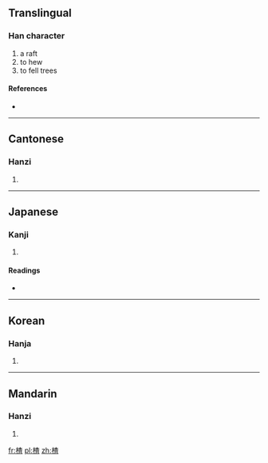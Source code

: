{{also|查}}
==Translingual==

===Han character===
{{Han char|rn=75|rad=木|as=09|sn=13|four=4491<sub>6</sub>|canj=木木日一 (DDAM)}}

# a raft
# to hew
# to fell trees

====References====
* {{Han ref|kx=0538.120|dkj=15094|dj=0925.250|hdz=21244.050|uh=6942|ud=26946|bh=DDD3|bd=56787}}

----

==Cantonese==

===Hanzi===
{{yue-hanzi|jyut=|y=ja1}}

# {{defn|Cantonese|sort=木09}}

----

==Japanese==

===Kanji===
{{ja-kanji|grade=|rs=木09}}

# {{defn|Japanese|sort=木09}}

====Readings====
* {{ja-readings|on=[[さ]] (sa), [[じゃ]] (ja)|kun=[[いかだ]] (ikada)}}

----

==Korean==

===Hanja===
{{ko-hanja|hangeul=사|eumhun=|rv=sa|mr=sa|y=sa}}

# {{defn|Korean|sort=木09}}

----

==Mandarin==

===Hanzi===
{{cmn-hanzi|pin=[[zhā]] ([[zha1]])|wg=cha<sup>1</sup>}}

# {{defn|Mandarin|sort=木09}}

[[fr:楂]]
[[pl:楂]]
[[zh:楂]]